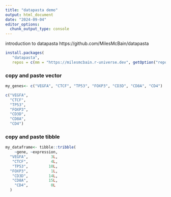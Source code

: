 ```yaml
---
title: "datapasta demo"
output: html_document
date: "2024-09-04"
editor_options: 
  chunk_output_type: console
---
```


introduction to datapasta https://github.com/MilesMcBain/datapasta

```r
install.packages(
   "datapasta", 
   repos = c(mm = "https://milesmcbain.r-universe.dev", getOption("repos")))
```

### copy and paste vector

```r
my_genes<- c("VEGFA", "CTCF", "TP53", "FOXP3", "CD3D", "CD8A", "CD4")

c("VEGFA",
  "CTCF",
  "TP53",
  "FOXP3",
  "CD3D",
  "CD8A",
  "CD4")


```

### copy and paste tibble

```r
my_dataframe<- tibble::tribble(
    ~gene, ~expression,
  "VEGFA",          3L,
   "CTCF",          4L,
   "TP53",         10L,
  "FOXP3",          1L,
   "CD3D",         14L,
   "CD8A",         15L,
    "CD4",          0L
  )


```
